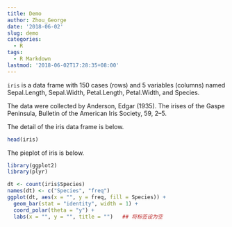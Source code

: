 ```yaml
---
title: Demo
author: Zhou_George
date: '2018-06-02'
slug: demo
categories:
  - R
tags:
  - R Markdown
lastmod: '2018-06-02T17:28:35+08:00'
---
```


`iris` is a data frame with 150 cases (rows) and 5 variables (columns) named Sepal.Length, Sepal.Width, Petal.Length, Petal.Width, and Species. 

The data were collected by Anderson, Edgar (1935). The irises of the Gaspe Peninsula, Bulletin of the American Iris Society, 59, 2–5.

The detail of the iris data frame is below. 
```r
head(iris)
```

The pieplot of iris is below.
```r
library(ggplot2)
library(plyr)
```


```r
dt <- count(iris$Species)
names(dt) <- c("Species", "freq")
ggplot(dt, aes(x = "", y = freq, fill = Species)) + 
  geom_bar(stat = "identity", width = 1) + 
  coord_polar(theta = "y") + 
  labs(x = "", y = "", title = "")   ## 将标签设为空
```


